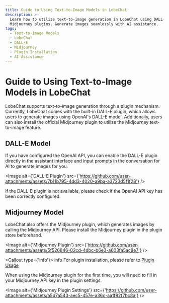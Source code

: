 ```yaml
---
title: Guide to Using Text-to-Image Models in LobeChat
description: >-
  Learn how to utilize text-to-image generation in LobeChat using DALL-E and
  Midjourney plugins. Generate images seamlessly with AI assistance.
tags:
  - Text-to-Image Models
  - LobeChat
  - DALL-E
  - Midjourney
  - Plugin Installation
  - AI Assistance
---
```


# Guide to Using Text-to-Image Models in LobeChat

LobeChat supports text-to-image generation through a plugin mechanism. Currently, LobeChat comes with the built-in DALL-E plugin, which allows users to generate images using OpenAI's DALL-E model. Additionally, users can also install the official Midjourney plugin to utilize the Midjourney text-to-image feature.

## DALL-E Model

If you have configured the OpenAI API, you can enable the DALL-E plugin directly in the assistant interface and input prompts in the conversation for AI to generate images for you.

<Image alt={'DALL-E Plugin'} src={'https://github.com/user-attachments/assets/7b11b795-4dd3-4020-a9ba-a3723d5f1f28'} />

If the DALL-E plugin is not available, please check if the OpenAI API key has been correctly configured.

## Midjourney Model

LobeChat also offers the Midjourney plugin, which generates images by calling the Midjourney API. Please install the Midjourney plugin in the plugin store beforehand.

<Image alt={'Midjourney Plugin'} src={'https://github.com/user-attachments/assets/5f526846-02cd-4dbc-b6e3-a603fa5ac8e7'} />

<Callout type={'info'}>
  info For plugin installation, please refer to [Plugin
  Usage](/docs/usage/plugins/basic-usage)
</Callout>

When using the Midjourney plugin for the first time, you will need to fill in your Midjourney API key in the plugin settings.

<Image alt={'Midjourney Plugin Settings'} src={'https://github.com/user-attachments/assets/a5d7a543-aec5-457e-a36c-aa1f82f7bc8a'} />
